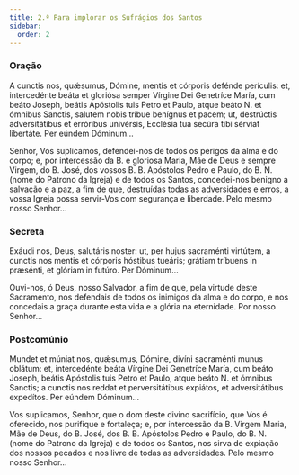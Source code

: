 ```yaml
---
title: 2.ª Para implorar os Sufrágios dos Santos
sidebar:
  order: 2
---
```


### Oração

<div class="side-by-side not-content">

A cunctis nos, quǽsumus, Dómine, mentis et córporis defénde perículis: et, intercedénte beáta et gloriósa semper Vírgine Dei Genetríce María, cum beáto Joseph, beátis Apóstolis tuis Petro et Paulo, atque beáto <span class="text-red-500">N.</span> et ómnibus Sanctis, salutem nobis tríbue benígnus et pacem; ut, destrúctis adversitátibus et erróribus univérsis, Ecclésia tua secúra tibi sérviat libertáte. Per eúndem Dóminum...

Senhor, Vos suplicamos, defendei-nos de todos os perigos da alma e do corpo; e, por intercessão da B. e gloriosa Maria, Mãe de Deus e sempre Virgem, do B. José, dos vossos B. B. Apóstolos Pedro e Paulo, do B. <span class="text-red-500">N.</span> (nome do Patrono da Igreja) e de todos os Santos, concedei-nos benigno a salvação e a paz, a fim de que, destruídas todas as adversidades e erros, a vossa Igreja possa servir-Vos com segurança e liberdade. Pelo mesmo nosso Senhor...

</div>

### Secreta

<div class="side-by-side not-content">

Exáudi nos, Deus, salutáris noster: ut, per hujus sacraménti virtútem, a cunctis nos mentis et córporis hóstibus tueáris; grátiam tríbuens in præsénti, et glóriam in futúro. Per Dóminum...

Ouvi-nos, ó Deus, nosso Salvador, a fim de que, pela virtude deste Sacramento, nos defendais de todos os inimigos da alma e do corpo, e nos concedais a graça durante esta vida e a glória na eternidade. Por nosso Senhor...

</div>

### Postcomúnio

<div class="side-by-side not-content">

Mundet et múniat nos, quǽsumus, Dómine, divíni sacraménti munus oblátum: et, intercedénte beáta Vírgine Dei Genetríce María, cum beáto Joseph, beátis Apóstolis tuis Petro et Paulo, atque beáto <span class="text-red-500">N.</span> et ómnibus Sanctis; a cunctis nos reddat et perversitátibus expiátos, et adversitátibus expedítos. Per eúndem Dóminum...

Vos suplicamos, Senhor, que o dom deste divino sacrifício, que Vos é oferecido, nos purifique e fortaleça; e, por intercessão da B. Virgem Maria, Mãe de Deus, do B. José, dos B. B. Apóstolos Pedro e Paulo, do B. <span class="text-red-500">N.</span> (nome do Patrono da Igreja) e de todos os Santos, nos sirva de expiação dos nossos pecados e nos livre de todas as adversidades. Pelo mesmo nosso Senhor...

</div>

